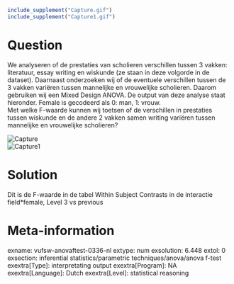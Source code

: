 ```r
include_supplement("Capture.gif")
include_supplement("Capture1.gif")
```

Question
========
We analyseren of de prestaties van scholieren verschillen tussen 3
vakken: literatuur, essay writing en wiskunde (ze staan in deze volgorde
in de dataset). Daarnaast onderzoeken wij of de eventuele verschillen
tussen de 3 vakken variëren tussen mannelijke en vrouwelijke scholieren.
Daarom gebruiken wij een Mixed Design ANOVA. De output van deze analyse
staat hieronder. Female is gecodeerd als 0: man, 1: vrouw.  
Met welke F-waarde kunnen wij toetsen of de verschillen in prestaties
tussen wiskunde en de andere 2 vakken samen writing variëren tussen
mannelijke en vrouwelijke scholieren?   
  
<img src="Capture.gif" class="fr-fic fr-dii tvcss_2" alt="Capture" />  
<img src="mediafiles/Capture1.gif" class="fr-fic fr-dii tvcss_3"
alt="Capture1" />


Solution
========





Dit is de F-waarde in de tabel Within Subject Contrasts in de interactie
field\*female, Level 3 vs previous





Meta-information
================
exname: vufsw-anovaftest-0336-nl
extype: num
exsolution: 6.448
extol: 0
exsection: inferential statistics/parametric techniques/anova/anova f-test
exextra[Type]: interpretating output
exextra[Program]: NA
exextra[Language]: Dutch
exextra[Level]: statistical reasoning

